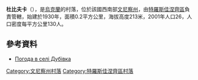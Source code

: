 {{coord|48|17|14|N|29|7|43|E|scale:30000|display=title}}

'''杜比夫卡'''（{{lang-uk|Дубівка}}），是[[烏克蘭|烏克蘭]]的村落，位於該國西南部[[文尼察州|文尼察州]]，由[[特羅斯佳涅齊區|特羅斯佳涅齊區]]負責管轄，始建於1930年，面積0.2平方公里，海拔高度213米，2001年人口26，人口密度每平方公里130人。

==參考資料==
* [http://weather.in.ua/ua/vinnickaja/7382 Погода в селі Дубівка] {{Wayback|url=http://weather.in.ua/ua/vinnickaja/7382 |date=20111220084805 }}

[[Category:文尼察州村落|Category:文尼察州村落]]
[[Category:特羅斯佳涅齊區村落|Category:特羅斯佳涅齊區村落]]


{{Vinnytsia-geo-stub}}